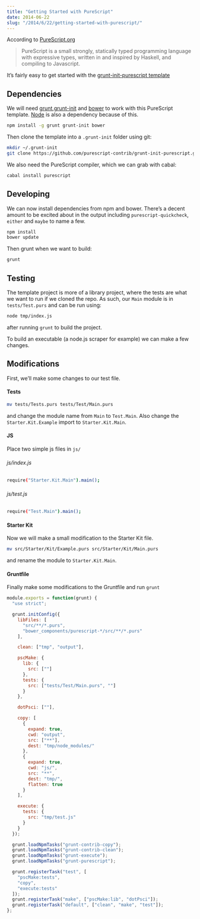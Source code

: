 ```yaml
---
title: "Getting Started with PureScript"
date: 2014-06-22
slug: "/2014/6/22/getting-started-with-purescript/"
---
```


According to
[PureScript.org](http://www.purescript.org/ "purescript.org")

> PureScript is a small strongly, statically typed
> programming language with expressive types, written in and
> inspired by Haskell, and compiling to Javascript.

It’s fairly easy to get started with the
[grunt-init-purescript template](https://github.com/purescript-contrib/grunt-init-purescript "grunt
init purescript template")

## Dependencies

We will need
[grunt](http://gruntjs.com/),[grunt-init](https://github.com/gruntjs/grunt-init)
and [bower](http://bower.io/) to work with this PureScript
template. [Node](http://nodejs.org/ "nodejs") is also a
dependency because of this.

```bash
npm install -g grunt grunt-init bower
```

Then clone the template into a `.grunt-init` folder using
git:

```bash
mkdir ~/.grunt-init
git clone https://github.com/purescript-contrib/grunt-init-purescript.git ~/.grunt-init/purescript
```

We also need the PureScript compiler, which we can grab with
cabal:

```bash
cabal install purescript
```

## Developing

We can now install dependencies from npm and bower. There’s
a decent amount to be excited about in the output including
`purescript-quickcheck`, `either` and `maybe` to name a few.

```bash
npm install
bower update
```

Then grunt when we want to build:

```bash
grunt
```

## Testing

The template project is more of a library project, where the
tests are what we want to run if we cloned the repo. As
such, our `Main` module is in `tests/Test.purs` and can be
run using:

```bash
node tmp/index.js
```

after running `grunt` to build the project.

To build an executable (a node.js scraper for example) we
can make a few changes.

## Modifications

First, we’ll make some changes to our test file.

#### Tests

```bash
mv tests/Tests.purs tests/Test/Main.purs
```

and change the module name from `Main` to `Test.Main`. Also
change the `Starter.Kit.Example` import to
`Starter.Kit.Main`.

#### JS

Place two simple js files in `js/`

###### js/index.js

```bash
require("Starter.Kit.Main").main();
```

###### js/test.js

```bash
require("Test.Main").main();
```

#### Starter Kit

Now we will make a small modification to the Starter Kit
file.

```bash
mv src/Starter/Kit/Example.purs src/Starter/Kit/Main.purs
```

and rename the module to `Starter.Kit.Main`.

#### Gruntfile

Finally make some modifications to the Gruntfile and run
`grunt`

```javascript
module.exports = function(grunt) {
  "use strict";

  grunt.initConfig({
    libFiles: [
      "src/**/*.purs",
      "bower_components/purescript-*/src/**/*.purs"
    ],

    clean: ["tmp", "output"],

    pscMake: {
      lib: {
        src: [""]
      },
      tests: {
        src: ["tests/Test/Main.purs", ""]
      }
    },

    dotPsci: [""],

    copy: [
      {
        expand: true,
        cwd: "output",
        src: ["**"],
        dest: "tmp/node_modules/"
      },
      {
        expand: true,
        cwd: "js/",
        src: "**",
        dest: "tmp/",
        flatten: true
      }
    ],

    execute: {
      tests: {
        src: "tmp/test.js"
      }
    }
  });

  grunt.loadNpmTasks("grunt-contrib-copy");
  grunt.loadNpmTasks("grunt-contrib-clean");
  grunt.loadNpmTasks("grunt-execute");
  grunt.loadNpmTasks("grunt-purescript");

  grunt.registerTask("test", [
    "pscMake:tests",
    "copy",
    "execute:tests"
  ]);
  grunt.registerTask("make", ["pscMake:lib", "dotPsci"]);
  grunt.registerTask("default", ["clean", "make", "test"]);
};
```
